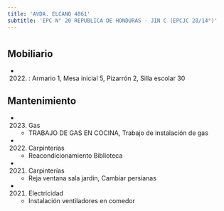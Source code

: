 ```yaml
---
title: 'AVDA. ELCANO 4861'
subtitle: 'EPC N° 20 REPUBLICA DE HONDURAS - JIN C (EPCJC 20/14°)'
---
```


#


## Mobiliario

*  (2022) : Armario 1, Mesa inicial 5, Pizarrón 2, Silla escolar 30 





## Mantenimiento

*  (2023) Gas 
    + TRABAJO DE GAS EN COCINA, Trabajo de instalación de gas

*  (2022) Carpinterías 
    + Reacondicionamiento Biblioteca

*  (2021) Carpinterías 
    + Reja ventana sala jardin, Cambiar persianas

*  (2021) Electricidad 
    + Instalación ventiladores en comedor



